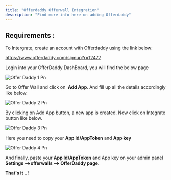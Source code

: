 ```yaml
---
title: "Offerdaddy Offerwall Integration"
description: "Find more info here on adding Offerdaddy"
---
```


## Requirements :

To Intergrate, create an account with Offerdaddy using the link below:

https://www.offerdaddy.com/signup?r=12477

Login into your OfferDaddy DashBoard, you will find the below page

![Offer Daddy 1 Pn](/images/offer_daddy_1.png)

Go to Offer Wall and click on  **Add App**. And fill up all the details accordingly like below.

![Offer Daddy 2 Pn](/images/offer_daddy_2.png)

By clicking on Add App button, a new app is created. Now click on Integrate button like below.

![Offer Daddy 3 Pn](/images/offer_daddy_3.png)

Here you need to copy your **App Id/AppToken** and **App key**

![Offer Daddy 4 Pn](/images/offer_daddy_4.png)

And finally, paste your **App Id/AppToken** and App key on your admin panel **Settings --\>offerwalls --\> OfferDaddy page.** ​

**That's it ..\!**